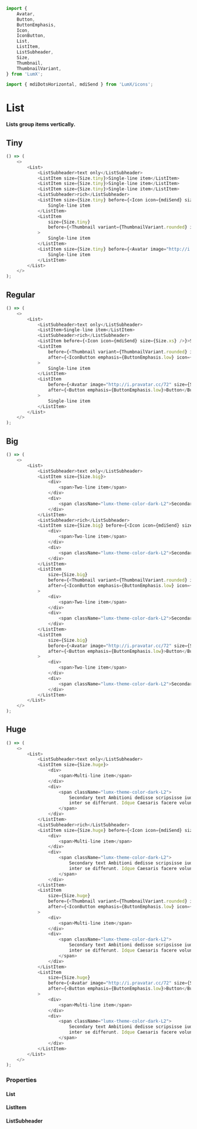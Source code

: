 ```javascript import
import {
    Avatar,
    Button,
    ButtonEmphasis,
    Icon,
    IconButton,
    List,
    ListItem,
    ListSubheader,
    Size,
    Thumbnail,
    ThumbnailVariant,
} from 'LumX';

import { mdiDotsHorizontal, mdiSend } from 'LumX/icons';
```

# List

**Lists group items vertically.**

## Tiny

```javascript jsx  disableGrid
() => (
    <>
        <List>
            <ListSubheader>text only</ListSubheader>
            <ListItem size={Size.tiny}>Single-line item</ListItem>
            <ListItem size={Size.tiny}>Single-line item</ListItem>
            <ListItem size={Size.tiny}>Single-line item</ListItem>
            <ListSubheader>rich</ListSubheader>
            <ListItem size={Size.tiny} before={<Icon icon={mdiSend} size={Size.xs} />}>
                Single-line item
            </ListItem>
            <ListItem
                size={Size.tiny}
                before={<Thumbnail variant={ThumbnailVariant.rounded} image="https://picsum.photos/48" size={Size.s} />}
            >
                Single-line item
            </ListItem>
            <ListItem size={Size.tiny} before={<Avatar image="http://i.pravatar.cc/48" size={Size.s} />}>
                Single-line item
            </ListItem>
        </List>
    </>
);
```

## Regular

```javascript jsx disableGrid
() => (
    <>
        <List>
            <ListSubheader>text only</ListSubheader>
            <ListItem>Single-line item</ListItem>
            <ListSubheader>rich</ListSubheader>
            <ListItem before={<Icon icon={mdiSend} size={Size.xs} />}>Single-line item</ListItem>
            <ListItem
                before={<Thumbnail variant={ThumbnailVariant.rounded} image="https://picsum.photos/72" size={Size.m} />}
                after={<IconButton emphasis={ButtonEmphasis.low} icon={mdiDotsHorizontal} />}
            >
                Single-line item
            </ListItem>
            <ListItem
                before={<Avatar image="http://i.pravatar.cc/72" size={Size.m} />}
                after={<Button emphasis={ButtonEmphasis.low}>Button</Button>}
            >
                Single-line item
            </ListItem>
        </List>
    </>
);
```

## Big

```javascript jsx disableGrid
() => (
    <>
        <List>
            <ListSubheader>text only</ListSubheader>
            <ListItem size={Size.big}>
                <div>
                    <span>Two-line item</span>
                </div>
                <div>
                    <span className="lumx-theme-color-dark-L2">Secondary text</span>
                </div>
            </ListItem>
            <ListSubheader>rich</ListSubheader>
            <ListItem size={Size.big} before={<Icon icon={mdiSend} size={Size.xs} />}>
                <div>
                    <span>Two-line item</span>
                </div>
                <div>
                    <span className="lumx-theme-color-dark-L2">Secondary text</span>
                </div>
            </ListItem>
            <ListItem
                size={Size.big}
                before={<Thumbnail variant={ThumbnailVariant.rounded} image="https://picsum.photos/72" size={Size.m} />}
                after={<IconButton emphasis={ButtonEmphasis.low} icon={mdiDotsHorizontal} />}
            >
                <div>
                    <span>Two-line item</span>
                </div>
                <div>
                    <span className="lumx-theme-color-dark-L2">Secondary text</span>
                </div>
            </ListItem>
            <ListItem
                size={Size.big}
                before={<Avatar image="http://i.pravatar.cc/72" size={Size.m} />}
                after={<Button emphasis={ButtonEmphasis.low}>Button</Button>}
            >
                <div>
                    <span>Two-line item</span>
                </div>
                <div>
                    <span className="lumx-theme-color-dark-L2">Secondary text</span>
                </div>
            </ListItem>
        </List>
    </>
);
```

## Huge

```javascript jsx disableGrid
() => (
    <>
        <List>
            <ListSubheader>text only</ListSubheader>
            <ListItem size={Size.huge}>
                <div>
                    <span>Multi-line item</span>
                </div>
                <div>
                    <span className="lumx-theme-color-dark-L2">
                        Secondary text Ambitioni dedisse scripsisse iudicaretur. Hi omnes lingua, institutis, legibus
                        inter se differunt. Idque Caesaris facere voluntate liceret: sese habere
                    </span>
                </div>
            </ListItem>
            <ListSubheader>rich</ListSubheader>
            <ListItem size={Size.huge} before={<Icon icon={mdiSend} size={Size.xs} />}>
                <div>
                    <span>Multi-line item</span>
                </div>
                <div>
                    <span className="lumx-theme-color-dark-L2">
                        Secondary text Ambitioni dedisse scripsisse iudicaretur. Hi omnes lingua, institutis, legibus
                        inter se differunt. Idque Caesaris facere voluntate liceret: sese habere
                    </span>
                </div>
            </ListItem>
            <ListItem
                size={Size.huge}
                before={<Thumbnail variant={ThumbnailVariant.rounded} image="https://picsum.photos/72" size={Size.m} />}
                after={<IconButton emphasis={ButtonEmphasis.low} icon={mdiDotsHorizontal} />}
            >
                <div>
                    <span>Multi-line item</span>
                </div>
                <div>
                    <span className="lumx-theme-color-dark-L2">
                        Secondary text Ambitioni dedisse scripsisse iudicaretur. Hi omnes lingua, institutis, legibus
                        inter se differunt. Idque Caesaris facere voluntate liceret: sese habere
                    </span>
                </div>
            </ListItem>
            <ListItem
                size={Size.huge}
                before={<Avatar image="http://i.pravatar.cc/72" size={Size.m} />}
                after={<Button emphasis={ButtonEmphasis.low}>Button</Button>}
            >
                <div>
                    <span>Multi-line item</span>
                </div>
                <div>
                    <span className="lumx-theme-color-dark-L2">
                        Secondary text Ambitioni dedisse scripsisse iudicaretur. Hi omnes lingua, institutis, legibus
                        inter se differunt. Idque Caesaris facere voluntate liceret: sese habere
                    </span>
                </div>
            </ListItem>
        </List>
    </>
);
```

### Properties

#### List

<PropTable component="List" />

#### ListItem

<PropTable component="ListItem" />

#### ListSubheader

<PropTable component="ListSubheader" />
